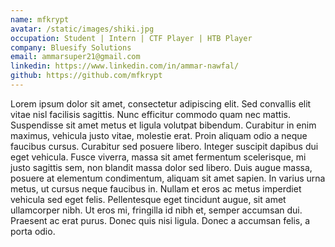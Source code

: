 ```yaml
---
name: mfkrypt
avatar: /static/images/shiki.jpg
occupation: Student | Intern | CTF Player | HTB Player
company: Bluesify Solutions
email: ammarsuper21@gmail.com
linkedin: https://www.linkedin.com/in/ammar-nawfal/
github: https://github.com/mfkrypt
---
```


Lorem ipsum dolor sit amet, consectetur adipiscing elit. Sed convallis elit
vitae nisl facilisis sagittis. Nunc efficitur commodo quam nec mattis.
Suspendisse sit amet metus et ligula volutpat bibendum. Curabitur in enim
maximus, vehicula justo vitae, molestie erat. Proin aliquam odio a neque
faucibus cursus. Curabitur sed posuere libero. Integer suscipit dapibus dui
eget vehicula. Fusce viverra, massa sit amet fermentum scelerisque, mi justo
sagittis sem, non blandit massa dolor sed libero. Duis augue massa, posuere
at elementum condimentum, aliquam sit amet sapien. In varius urna metus, ut
cursus neque faucibus in. Nullam et eros ac metus imperdiet vehicula sed eget
felis. Pellentesque eget tincidunt augue, sit amet ullamcorper nibh. Ut eros
mi, fringilla id nibh et, semper accumsan dui. Praesent ac erat purus. Donec
quis nisi ligula. Donec a accumsan felis, a porta odio.
